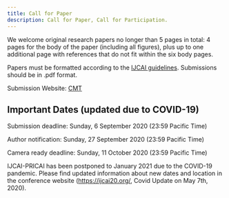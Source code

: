 ```yaml
---
title: Call for Paper
description: Call for Paper, Call for Participation.
---
```


<PageDescription>


We welcome original research papers no longer than 5 pages in total: 4 pages for the body of the paper (including all figures), plus up to one additional page with references that do not fit within the six body pages.

Papers must be formatted according to the [IJCAI guidelines](https://www.ijcai.org/authors_kit). Submissions should be in .pdf format.

Submission Website: [CMT](https://cmt3.research.microsoft.com/DCM2020)

</PageDescription>

## Important Dates (updated due to COVID-19)

Submission deadline: Sunday, 6 September 2020 (23:59 Pacific Time)
  
Author notification: Sunday, 27 September 2020 (23:59 Pacific Time)
  
Camera ready deadline: Sunday, 11 October 2020 (23:59 Pacific Time)

IJCAI-PRICAI has been postponed to January 2021 due to the COVID-19 pandemic. Please find updated information about new dates and location in the conference website (https://ijcai20.org/, Covid Update on May 7th, 2020).
